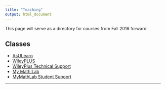 ```yaml
---
title: "Teaching"
output: html_document
---
```


<i class="glyphicon glyphicon-star"></i> This page will serve as a directory for courses from Fall 2016 forward. <i class="glyphicon glyphicon-thumbs-up"></i>


## Classes
* [AsULearn](http://asulearn.appstate.edu/)     
* [WileyPLUS](https://www.wileyplus.com/WileyCDA/Section/id-WILEYPLUS_HOME_PAGE.html)   
* [WileyPlus Technical Support](https://hub.wiley.com/community/support/wileyplus)    
* [My Math Lab](http://www.pearsonmylabandmastering.com/northamerica/mymathlab/)   
* [MyMathLab Student Supoort](https://www.pearsonmylabandmastering.com/northamerica/mymathlab/students/support/index.html)

* * *